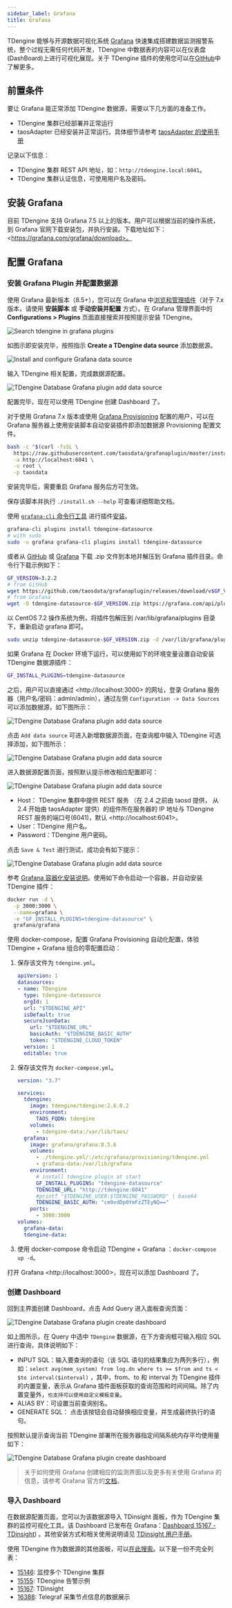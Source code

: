 ```yaml
---
sidebar_label: Grafana
title: Grafana
---
```



TDengine 能够与开源数据可视化系统 [Grafana](https://www.grafana.com/) 快速集成搭建数据监测报警系统，整个过程无需任何代码开发，TDengine 中数据表的内容可以在仪表盘(DashBoard)上进行可视化展现。关于 TDengine 插件的使用您可以在[GitHub](https://github.com/taosdata/grafanaplugin/blob/master/README.md)中了解更多。

## 前置条件

要让 Grafana 能正常添加 TDengine 数据源，需要以下几方面的准备工作。

- TDengine 集群已经部署并正常运行
- taosAdapter 已经安装并正常运行。具体细节请参考 [taosAdapter 的使用手册](../../reference/taosadapter)

记录以下信息：

- TDengine 集群 REST API 地址，如：`http://tdengine.local:6041`。
- TDengine 集群认证信息，可使用用户名及密码。

## 安装 Grafana

目前 TDengine 支持 Grafana 7.5 以上的版本。用户可以根据当前的操作系统，到 Grafana 官网下载安装包，并执行安装。下载地址如下：\<https://grafana.com/grafana/download>。

## 配置 Grafana

### 安装 Grafana Plugin 并配置数据源

<Tabs defaultValue="script">
<TabItem value="gui" label="图形化界面安装">

使用 Grafana 最新版本（8.5+），您可以在 Grafana 中[浏览和管理插件](https://grafana.com/docs/grafana/next/administration/plugin-management/#plugin-catalog)（对于 7.x 版本，请使用 **安装脚本** 或 **手动安装并配置** 方式）。在 Grafana 管理界面中的 **Configurations > Plugins** 页面直接搜索并按照提示安装 TDengine。

![Search tdengine in grafana plugins](grafana-plugin-search-tdengine.png)

如图示即安装完毕，按照指示 **Create a TDengine data source** 添加数据源。

![Install and configure Grafana data source](grafana-install-and-config.png)

输入 TDengine 相关配置，完成数据源配置。

![TDengine Database Grafana plugin add data source](./grafana-data-source.png)

配置完毕，现在可以使用 TDengine 创建 Dashboard 了。

</TabItem>
<TabItem value="script" label="使用安装脚本">

对于使用 Grafana 7.x 版本或使用 [Grafana Provisioning](https://grafana.com/docs/grafana/latest/administration/provisioning/) 配置的用户，可以在 Grafana 服务器上使用安装脚本自动安装插件即添加数据源 Provisioning 配置文件。

```sh
bash -c "$(curl -fsSL \
  https://raw.githubusercontent.com/taosdata/grafanaplugin/master/install.sh)" -- \
  -a http://localhost:6041 \
  -u root \
  -p taosdata
```

安装完毕后，需要重启 Grafana 服务后方可生效。

保存该脚本并执行 `./install.sh --help` 可查看详细帮助文档。

</TabItem>
<TabItem value="manual" label="手动安装">

使用 [`grafana-cli` 命令行工具](https://grafana.com/docs/grafana/latest/administration/cli/) 进行插件[安装](https://grafana.com/grafana/plugins/tdengine-datasource/?tab=installation)。

```bash
grafana-cli plugins install tdengine-datasource
# with sudo
sudo -u grafana grafana-cli plugins install tdengine-datasource
```

或者从 [GitHub](https://github.com/taosdata/grafanaplugin/tags) 或 [Grafana](https://grafana.com/grafana/plugins/tdengine-datasource/?tab=installation) 下载 .zip 文件到本地并解压到 Grafana 插件目录。命令行下载示例如下：

```bash
GF_VERSION=3.2.2
# from GitHub
wget https://github.com/taosdata/grafanaplugin/releases/download/v$GF_VERSION/tdengine-datasource-$GF_VERSION.zip
# from Grafana
wget -O tdengine-datasource-$GF_VERSION.zip https://grafana.com/api/plugins/tdengine-datasource/versions/$GF_VERSION/download
```

以 CentOS 7.2 操作系统为例，将插件包解压到 /var/lib/grafana/plugins 目录下，重新启动 grafana 即可。

```bash
sudo unzip tdengine-datasource-$GF_VERSION.zip -d /var/lib/grafana/plugins/
```

如果 Grafana 在 Docker 环境下运行，可以使用如下的环境变量设置自动安装 TDengine 数据源插件：

```bash
GF_INSTALL_PLUGINS=tdengine-datasource
```

之后，用户可以直接通过 \<http://localhost:3000> 的网址，登录 Grafana 服务器（用户名/密码：admin/admin），通过左侧 `Configuration -> Data Sources` 可以添加数据源，如下图所示：

![TDengine Database Grafana plugin add data source](./add_datasource1.webp)

点击 `Add data source` 可进入新增数据源页面，在查询框中输入 TDengine 可选择添加，如下图所示：

![TDengine Database Grafana plugin add data source](./add_datasource2.webp)

进入数据源配置页面，按照默认提示修改相应配置即可：

![TDengine Database Grafana plugin add data source](./add_datasource3.webp)

- Host： TDengine 集群中提供 REST 服务 （在 2.4 之前由 taosd 提供， 从 2.4 开始由 taosAdapter 提供）的组件所在服务器的 IP 地址与 TDengine REST 服务的端口号(6041)，默认 \<http://localhost:6041>。
- User：TDengine 用户名。
- Password：TDengine 用户密码。

点击 `Save & Test` 进行测试，成功会有如下提示：

![TDengine Database Grafana plugin add data source](./add_datasource4.webp)

</TabItem>
<TabItem value="container" label="K8s/Docker 容器">

参考 [Grafana 容器化安装说明](https://grafana.com/docs/grafana/next/setup-grafana/installation/docker/#install-plugins-in-the-docker-container)。使用如下命令启动一个容器，并自动安装 TDengine 插件：

```bash
docker run -d \
  -p 3000:3000 \
  --name=grafana \
  -e "GF_INSTALL_PLUGINS=tdengine-datasource" \
  grafana/grafana
```

使用 docker-compose，配置 Grafana Provisioning 自动化配置，体验 TDengine + Grafana 组合的零配置启动：

1. 保存该文件为 `tdengine.yml`。

    ```yml
    apiVersion: 1
    datasources:
    - name: TDengine
      type: tdengine-datasource
      orgId: 1
      url: "$TDENGINE_API"
      isDefault: true
      secureJsonData:
        url: "$TDENGINE_URL"
        basicAuth: "$TDENGINE_BASIC_AUTH"
        token: "$TDENGINE_CLOUD_TOKEN"
      version: 1
      editable: true
    ```

2. 保存该文件为 `docker-compose.yml`。

    ```yml
    version: "3.7"

    services:
      tdengine:
        image: tdengine/tdengine:2.6.0.2
        environment:
          TAOS_FQDN: tdengine
        volumes:
          - tdengine-data:/var/lib/taos/
      grafana:
        image: grafana/grafana:8.5.6
        volumes:
          - ./tdengine.yml/:/etc/grafana/provisioning/tdengine.yml
          - grafana-data:/var/lib/grafana
        environment:
          # install tdengine plugin at start
          GF_INSTALL_PLUGINS: "tdengine-datasource"
          TDENGINE_URL: "http://tdengine:6041"
          #printf "$TDENGINE_USER:$TDENGINE_PASSWORD" | base64
          TDENGINE_BASIC_AUTH: "cm9vdDp0YmFzZTEyNQ=="
        ports:
          - 3000:3000
    volumes:
      grafana-data:
      tdengine-data:
    ```

3. 使用 docker-compose 命令启动 TDengine + Grafana ：`docker-compose up -d`。

打开 Grafana \<http://localhost:3000>，现在可以添加 Dashboard 了。

</TabItem>
</Tabs>

### 创建 Dashboard

回到主界面创建 Dashboard，点击 Add Query 进入面板查询页面：

![TDengine Database Grafana plugin create dashboard](./create_dashboard1.webp)

如上图所示，在 Query 中选中 `TDengine` 数据源，在下方查询框可输入相应 SQL 进行查询，具体说明如下：

- INPUT SQL：输入要查询的语句（该 SQL 语句的结果集应为两列多行），例如：`select avg(mem_system) from log.dn where ts >= $from and ts < $to interval($interval)` ，其中，from、to 和 interval 为 TDengine 插件的内置变量，表示从 Grafana 插件面板获取的查询范围和时间间隔。除了内置变量外，`也支持可以使用自定义模板变量`。
- ALIAS BY：可设置当前查询别名。
- GENERATE SQL： 点击该按钮会自动替换相应变量，并生成最终执行的语句。

按照默认提示查询当前 TDengine 部署所在服务器指定间隔系统内存平均使用量如下：

![TDengine Database Grafana plugin create dashboard](./create_dashboard2.webp)

> 关于如何使用 Grafana 创建相应的监测界面以及更多有关使用 Grafana 的信息，请参考 Grafana 官方的[文档](https://grafana.com/docs/)。

### 导入 Dashboard

在数据源配置页面，您可以为该数据源导入 TDinsight 面板，作为 TDengine 集群的监控可视化工具。该 Dashboard 已发布在 Grafana：[Dashboard 15167 - TDinsight](https://grafana.com/grafana/dashboards/15167)) 。其他安装方式和相关使用说明请见 [TDinsight 用户手册](../../reference/tdinsight/)。

使用 TDengine 作为数据源的其他面板，可以[在此搜索](https://grafana.com/grafana/dashboards/?dataSource=tdengine-datasource)。以下是一份不完全列表：

- [15146](https://grafana.com/grafana/dashboards/15146): 监控多个 TDengine 集群
- [15155](https://grafana.com/grafana/dashboards/15155): TDengine 告警示例
- [15167](https://grafana.com/grafana/dashboards/15167): TDinsight
- [16388](https://grafana.com/grafana/dashboards/16388): Telegraf 采集节点信息的数据展示
